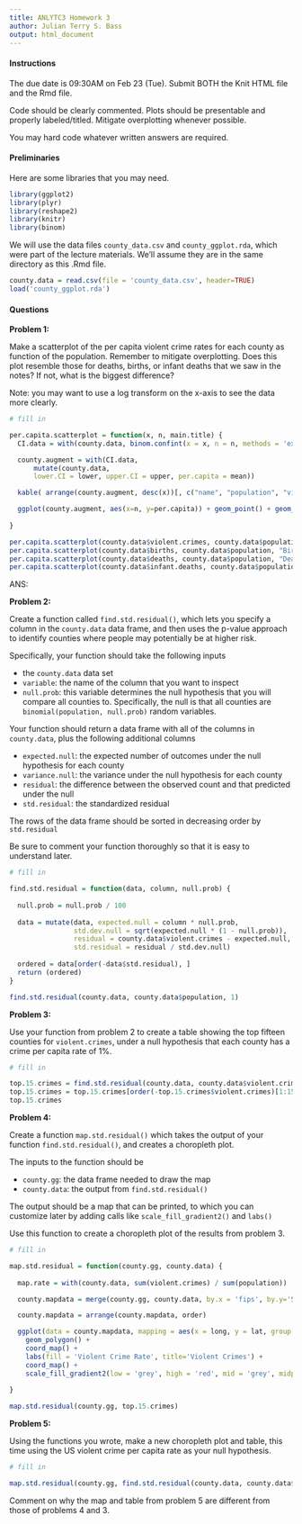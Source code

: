```yaml
---
title: ANLYTC3 Homework 3
author: Julian Terry S. Bass
output: html_document
---
```


#### Instructions 

The due date is 09:30AM on Feb 23 (Tue). Submit BOTH the Knit HTML file and the Rmd file.

Code should be clearly commented. Plots should be presentable and properly labeled/titled. Mitigate overplotting whenever possible. 

You may hard code whatever written answers are required.

#### Preliminaries

Here are some libraries that you may need.
```r
library(ggplot2)
library(plyr)
library(reshape2)
library(knitr)
library(binom) 
```

We will use the data files `county_data.csv` and `county_ggplot.rda`, which were part of the lecture materials. We'll assume they are in the same directory as this .Rmd file.

```r
county.data = read.csv(file = 'county_data.csv', header=TRUE)
load('county_ggplot.rda')
```


#### Questions 

**Problem 1:** 

Make a scatterplot of the per capita violent crime rates for each county as function of the population. Remember to mitigate overplotting. Does this plot resemble those for deaths, births, or infant deaths that we saw in the notes? If not, what is the biggest difference?

Note: you may want to use a log transform on the x-axis to see the data more clearly.

```r
# fill in

per.capita.scatterplot = function(x, n, main.title) {
  CI.data = with(county.data, binom.confint(x = x, n = n, methods = 'exact'))

  county.augment = with(CI.data, 
      mutate(county.data, 
      lower.CI = lower, upper.CI = upper, per.capita = mean))

  kable( arrange(county.augment, desc(x))[, c("name", "population", "violent.crimes", "per.capita", "lower.CI")], digits=4)

  ggplot(county.augment, aes(x=n, y=per.capita)) + geom_point() + geom_smooth() + ggtitle(main.title) + scale_x_log10()
  
}

per.capita.scatterplot(county.data$violent.crimes, county.data$population, "Violent Crimes by Population")
per.capita.scatterplot(county.data$births, county.data$population, "Births by Population")
per.capita.scatterplot(county.data$deaths, county.data$population, "Deaths by Population")
per.capita.scatterplot(county.data$infant.deaths, county.data$population, "Infant Deaths by Population")


```

ANS: 

**Problem 2:**

Create a function called `find.std.residual()`, which lets you specify a column in the `county.data` data frame, and then uses the p-value approach to identify counties where people may potentially be at higher risk. 

Specifically, your function should take the following inputs

* the `county.data` data set
* `variable`: the name of the column that you want to inspect
* `null.prob`: this variable determines the null hypothesis that you will compare all counties to. Specifically, the null is that all counties are `binomial(population, null.prob)` random variables.

Your function should return a data frame with all of the columns in `county.data`, plus the following additional columns

* `expected.null`: the expected number of outcomes under the null hypothesis for each county
* `variance.null`: the variance under the null hypothesis for each county
* `residual`: the difference between the observed count and that predicted under the null
* `std.residual`: the standardized residual

The rows of the data frame should be sorted in decreasing order by `std.residual`

Be sure to comment your function thoroughly so that it is easy to understand later.

```r
# fill in

find.std.residual = function(data, column, null.prob) {
  
  null.prob = null.prob / 100
  
  data = mutate(data, expected.null = column * null.prob,
                std.dev.null = sqrt(expected.null * (1 - null.prob)),
                residual = county.data$violent.crimes - expected.null,
                std.residual = residual / std.dev.null)
  
  ordered = data[order(-data$std.residual), ]
  return (ordered)
}

find.std.residual(county.data, county.data$population, 1)

```

**Problem 3:**

Use your function from problem 2 to create a table showing the top fifteen counties for `violent.crimes`, under a null hypothesis that each county has a crime per capita rate of 1%.

```r
# fill in

top.15.crimes = find.std.residual(county.data, county.data$violent.crimes, 1)
top.15.crimes = top.15.crimes[order(-top.15.crimes$violent.crimes)[1:15], ]
top.15.crimes

```

**Problem 4:**

Create a function `map.std.residual()` which takes the output of your function `find.std.residual()`, and creates a choropleth plot.

The inputs to the function should be

* `county.gg`: the data frame needed to draw the map
* `county.data`: the output from `find.std.residual()`

The output should be a map that can be printed, to which you can customize later by adding calls like `scale_fill_gradient2()` and `labs()`

Use this function to create a choropleth plot of the results from problem 3.

```r
# fill in

map.std.residual = function(county.gg, county.data) {
 
  map.rate = with(county.data, sum(violent.crimes) / sum(population))

  county.mapdata = merge(county.gg, county.data, by.x = 'fips', by.y='STCOU')

  county.mapdata = arrange(county.mapdata, order)

  ggplot(data = county.mapdata, mapping = aes(x = long, y = lat, group = group, fill = violent.crimes)) + 
    geom_polygon() + 
    coord_map() + 
    labs(fill = 'Violent Crime Rate', title='Violent Crimes') + 
    coord_map() +  
    scale_fill_gradient2(low = 'grey', high = 'red', mid = 'grey', midpoint = map.rate) 
     
}

map.std.residual(county.gg, top.15.crimes)

```

**Problem 5:**

Using the functions you wrote, make a new choropleth plot and table, this time using the US violent crime per capita rate as your null hypothesis. 

```r
# fill in

map.std.residual(county.gg, find.std.residual(county.data, county.data$violent.crimes, 20))

```

Comment on why the map and table from problem 5 are different from those of problems 4 and 3.


